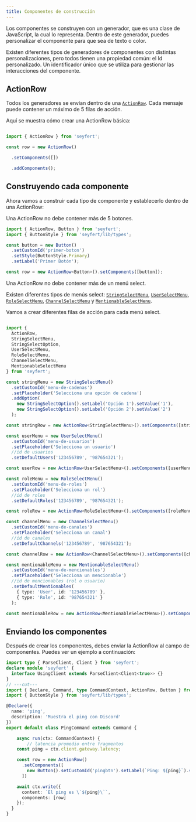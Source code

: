 ```yaml
---
title: Componentes de construcción
---
```



Los componentes se construyen con un generador, que es una clase de JavaScript, la cual lo representa. Dentro de este generador, puedes personalizar el componente para que sea de texto o color.

Existen diferentes tipos de generadores de componentes con distintas personalizaciones, pero todos tienen una propiedad común: el Id personalizado. Un identificador único que se utiliza para gestionar las interacciones del componente.

## ActionRow

Todos los generadores se envían dentro de una [`ActionRow`](https://github.com/tiramisulabs/seyfert/blob/455ed12b0ebcb3ddf55bc8b3274b0ce904becc62/src/builders/ActionRow.ts#L16). Cada mensaje puede contener un máximo de 5 filas de acción.

Aquí se muestra cómo crear una ActionRow básica:

```ts twoslash twoslash {"Establece todos los componentes dentro de esta ActionRow": 4-5} {"Añadir componentes a la ActionRow": 6-7} showLineNumbers copy

import { ActionRow } from 'seyfert';

const row = new ActionRow()

  .setComponents([])

  .addComponents();

```

## Construyendo cada componente

Ahora vamos a construir cada tipo de componente y establecerlo dentro de una ActionRow:

<Tabs>
<TabItem label="Botones">

Una ActionRow no debe contener más de 5 botones.

```ts twoslash showLineNumbers copy
import { ActionRow, Button } from 'seyfert';
import { ButtonStyle } from 'seyfert/lib/types';

const button = new Button()
  .setCustomId('primer-boton')
  .setStyle(ButtonStyle.Primary)
  .setLabel('Primer Botón');

const row = new ActionRow<Button>().setComponents([button]);

```
</TabItem>
<TabItem label="Menús Select">

Una ActionRow no debe contener más de un menú select.

Existen diferentes tipos de menús select: [`StringSelectMenu`](https://github.com/tiramisulabs/seyfert/blob/455ed12b0ebcb3ddf55bc8b3274b0ce904becc62/src/builders/SelectMenu.ts#L276), [`UserSelectMenu`](https://github.com/tiramisulabs/seyfert/blob/455ed12b0ebcb3ddf55bc8b3274b0ce904becc62/src/builders/SelectMenu.ts#L114), [`RoleSelectMenu`](https://github.com/tiramisulabs/seyfert/blob/455ed12b0ebcb3ddf55bc8b3274b0ce904becc62/src/builders/SelectMenu.ts#L149), [`ChannelSelectMenu`](https://github.com/tiramisulabs/seyfert/blob/455ed12b0ebcb3ddf55bc8b3274b0ce904becc62/src/builders/SelectMenu.ts#L227) y [`MentionableSelectMenu`](https://github.com/tiramisulabs/seyfert/blob/455ed12b0ebcb3ddf55bc8b3274b0ce904becc62/src/builders/SelectMenu.ts#L185).

Vamos a crear diferentes filas de acción para cada menú select.

```ts twoslash {"Menú select de cadenas": 10-19} {"Menú select de usuarios": 20-27} {"Menú select de roles": 28-35} {"Menú select de canales": 36-45} {"Menú select de mencionables": 46-58} showLineNumbers copy

import {
  ActionRow,
  StringSelectMenu,
  StringSelectOption,
  UserSelectMenu,
  RoleSelectMenu,
  ChannelSelectMenu,
  MentionableSelectMenu
} from 'seyfert';

const stringMenu = new StringSelectMenu()
  .setCustomId('menu-de-cadenas')
  .setPlaceholder('Selecciona una opción de cadena')
  .addOption(
    new StringSelectOption().setLabel('Opción 1').setValue('1'),
    new StringSelectOption().setLabel('Opción 2').setValue('2')
  );

const stringRow = new ActionRow<StringSelectMenu>().setComponents([stringMenu]);

const userMenu = new UserSelectMenu()
  .setCustomId('menu-de-usuarios')
  .setPlaceholder('Selecciona un usuario')
  //id de usuarios
  .setDefaultUsers('123456789', '987654321');

const userRow = new ActionRow<UserSelectMenu>().setComponents([userMenu]);

const roleMenu = new RoleSelectMenu()
  .setCustomId('menu-de-roles')
  .setPlaceholder('Selecciona un rol')
  //id de roles
  .setDefaultRoles('123456789', '987654321');

const roleRow = new ActionRow<RoleSelectMenu>().setComponents([roleMenu]);

const channelMenu = new ChannelSelectMenu()
  .setCustomId('menu-de-canales')
  .setPlaceholder('Selecciona un canal')
  //id de canales
  .setDefaultChannels('123456789', '987654321');

const channelRow = new ActionRow<ChannelSelectMenu>().setComponents([channelMenu]);

const mentionableMenu = new MentionableSelectMenu()
  .setCustomId('menu-de-mencionables')
  .setPlaceholder('Selecciona un mencionable')
  //id de mencionables (rol o usuario)
  .setDefaultMentionables(
    { type: 'User', id: '123456789' },
    { type: 'Role', id: '987654321' }
  );

const mentionableRow = new ActionRow<MentionableSelectMenu>().setComponents([mentionableMenu]);

```

</TabItem>

</Tabs>

## Enviando los componentes

Después de crear los componentes, debes enviar la ActionRow al campo de componentes. Puedes ver un ejemplo a continuación:

```ts twoslash {13-16,20} showLineNumbers copy
import type { ParseClient, Client } from 'seyfert';
declare module 'seyfert' {
  interface UsingClient extends ParseClient<Client<true>> {}
}
// ---cut---
import { Declare, Command, type CommandContext, ActionRow, Button } from 'seyfert';
import { ButtonStyle } from 'seyfert/lib/types';

@Declare({
  name: 'ping',
  description: 'Muestra el ping con Discord'
})
export default class PingCommand extends Command {

	async run(ctx: CommandContext) {
		// latencia promedio entre fragmentos
    const ping = ctx.client.gateway.latency;

    const row = new ActionRow()
      .setComponents([ 
        new Button().setCustomId('pingbtn').setLabel(`Ping: ${ping}`).setStyle(ButtonStyle.Primary)
      ])

    await ctx.write({
      content: `El ping es \`${ping}\``,
      components: [row]
    });
  }
}
```